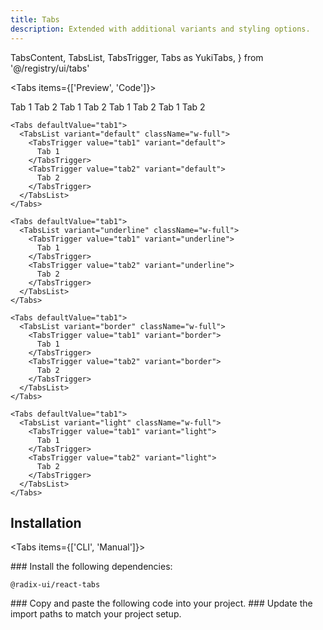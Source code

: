 ```yaml
---
title: Tabs
description: Extended with additional variants and styling options.
---
```


  TabsContent,
  TabsList,
  TabsTrigger,
  Tabs as YukiTabs,
} from '@/registry/ui/tabs'

<Tabs items={['Preview', 'Code']}>

<Tab value='Preview' className="not-prose space-y-4">

<YukiTabs defaultValue="tab1">
  <TabsList variant="default" className="w-full">
    <TabsTrigger value="tab1" variant="default">
      Tab 1
    </TabsTrigger>
    <TabsTrigger value="tab2" variant="default">
      Tab 2
    </TabsTrigger>
  </TabsList>
</YukiTabs>

<YukiTabs defaultValue="tab1">
  <TabsList variant="underline" className="w-full">
    <TabsTrigger value="tab1" variant="underline">
      Tab 1
    </TabsTrigger>
    <TabsTrigger value="tab2" variant="underline">
      Tab 2
    </TabsTrigger>
  </TabsList>
</YukiTabs>

<YukiTabs defaultValue="tab1">
  <TabsList variant="border" className="w-full">
    <TabsTrigger value="tab1" variant="border">
      Tab 1
    </TabsTrigger>
    <TabsTrigger value="tab2" variant="border">
      Tab 2
    </TabsTrigger>
  </TabsList>
</YukiTabs>

<YukiTabs defaultValue="tab1">
  <TabsList variant="light" className="w-full">
    <TabsTrigger value="tab1" variant="light">
      Tab 1
    </TabsTrigger>
    <TabsTrigger value="tab2" variant="light">
      Tab 2
    </TabsTrigger>
  </TabsList>
</YukiTabs>

</Tab>

<Tab value='Code'>

```tsx
<Tabs defaultValue="tab1">
  <TabsList variant="default" className="w-full">
    <TabsTrigger value="tab1" variant="default">
      Tab 1
    </TabsTrigger>
    <TabsTrigger value="tab2" variant="default">
      Tab 2
    </TabsTrigger>
  </TabsList>
</Tabs>

<Tabs defaultValue="tab1">
  <TabsList variant="underline" className="w-full">
    <TabsTrigger value="tab1" variant="underline">
      Tab 1
    </TabsTrigger>
    <TabsTrigger value="tab2" variant="underline">
      Tab 2
    </TabsTrigger>
  </TabsList>
</Tabs>

<Tabs defaultValue="tab1">
  <TabsList variant="border" className="w-full">
    <TabsTrigger value="tab1" variant="border">
      Tab 1
    </TabsTrigger>
    <TabsTrigger value="tab2" variant="border">
      Tab 2
    </TabsTrigger>
  </TabsList>
</Tabs>

<Tabs defaultValue="tab1">
  <TabsList variant="light" className="w-full">
    <TabsTrigger value="tab1" variant="light">
      Tab 1
    </TabsTrigger>
    <TabsTrigger value="tab2" variant="light">
      Tab 2
    </TabsTrigger>
  </TabsList>
</Tabs>
```

</Tab>

</Tabs>

## Installation

<Tabs items={['CLI', 'Manual']}>

<Tab value='CLI'>

<Install name="tabs" />

</Tab>

<Tab value='Manual'>

<Steps>

<Step>
### Install the following dependencies:

```package-install
@radix-ui/react-tabs
```

</Step>

<Step>
### Copy and paste the following code into your project.

<ComponentSource name="ui/tabs.tsx" />

</Step>

<Step>
### Update the import paths to match your project setup.

</Step>

</Steps>

</Tab>

</Tabs>
